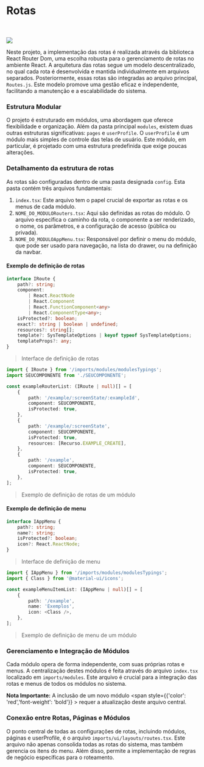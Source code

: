 
<Meta title='Documentação/Rotas' />

# Rotas 

<br />
<br />


<img src={Image} />

Neste projeto, a implementação das rotas é realizada através da biblioteca React Router Dom, uma escolha robusta para o gerenciamento de rotas no ambiente React. A arquitetura das rotas segue um modelo descentralizado, no qual cada rota é desenvolvida e mantida individualmente em arquivos separados. Posteriormente, essas rotas são integradas ao arquivo principal, `Routes.js`. Este modelo promove uma gestão eficaz e independente, facilitando a manutenção e a escalabilidade do sistema.

### Estrutura Modular

O projeto é estruturado em módulos, uma abordagem que oferece flexibilidade e organização. Além da pasta principal `modules`, existem duas outras estruturas significativas: `pages` e `userProfile`. O `userProfile` é um módulo mais simples de controle das telas de usuário. Este módulo, em particular, é projetado com uma estrutura predefinida que exige poucas alterações.

### Detalhamento da estrutura de rotas

As rotas são configuradas dentro de uma pasta designada `config`. Esta pasta contém três arquivos fundamentais:

1. `index.tsx`: Este arquivo tem o papel crucial de exportar as rotas e os menus de cada módulo.
1. `NOME_DO_MODULORouters.tsx`: Aqui são definidas as rotas do módulo. O arquivo especifica o caminho da rota, o componente a ser renderizado, o nome, os parâmetros, e a configuração de acesso (pública ou privada).
1. `NOME_DO_MODULOAppMenu.tsx`: Responsável por definir o menu do módulo, que pode ser usado para navegação, na lista do drawer, ou na definição da navbar.

#### Exemplo de definição de rotas

```typescript
interface IRoute {
    path?: string;
    component:
        | React.ReactNode
        | React.Component
        | React.FunctionComponent<any>
        | React.ComponentType<any>;
    isProtected?: boolean;
    exact?: string | boolean | undefined;
    resources?: string[];
    template?: SysTemplateOptions | keyof typeof SysTemplateOptions;
    templateProps?: any;
}
``` 
> Interface de definição de rotas

```typescript
import { IRoute } from '/imports/modules/modulesTypings';
import SEUCOMPONENTE from './SEUCOMPONENTE';

const exampleRouterList: (IRoute | null)[] = [
    {
        path: '/example/:screenState/:exampleId',
        component: SEUCOMPONENTE,
        isProtected: true,
    },
    {
        path: '/example/:screenState',
        component: SEUCOMPONENTE,
        isProtected: true,
        resources: [Recurso.EXAMPLE_CREATE],
    },
    {
        path: '/example',
        component: SEUCOMPONENTE,
        isProtected: true,
    },
];

```
> Exemplo de definição de rotas de um módulo



#### Exemplo de definição de menu

```typescript
interface IAppMenu {
    path?: string;
    name?: string;
    isProtected?: boolean;
    icon?: React.ReactNode;
}
```
> Interface de definição de menu

```typescript
import { IAppMenu } from '/imports/modules/modulesTypings';
import { Class } from '@material-ui/icons';

const exampleMenuItemList: (IAppMenu | null)[] = [
    {
        path: '/example',
        name: 'Exemplos',
        icon: <Class />,
    },
];
```
> Exemplo de definição de menu de um módulo

### Gerenciamento e Integração de Módulos
Cada módulo opera de forma independente, com suas próprias rotas e menus. A centralização destes módulos é feita através do arquivo `index.tsx` localizado em `imports/modules`. Este arquivo é crucial para a integração das rotas e menus de todos os módulos no sistema.

**Nota Importante:** A inclusão de um novo módulo <span style={{'color': 'red','font-weight': 'bold'}} > requer a atualização deste arquivo central.</span>

### Conexão entre Rotas, Páginas e Módulos
O ponto central de todas as configurações de rotas, incluindo módulos, páginas e userProfile, é o arquivo `imports/ui/layouts/routes.tsx`. Este arquivo não apenas consolida todas as rotas do sistema, mas também gerencia os itens do menu. Além disso, permite a implementação de regras de negócio específicas para o roteamento.


